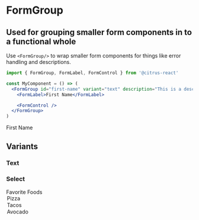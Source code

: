 
<Meta title="Forms|FormGroup" component={FormGroup} />

# FormGroup

## Used for grouping smaller form components in to a functional whole

Use `<FormGroup/>` to wrap smaller form components for things like error handling and descriptions.

```jsx
import { FormGroup, FormLabel, FormControl } from '@citrus-react'

const MyComponent = () => (
  <FormGroup id="first-name" variant="text" description="This is a description">
    <FormLabel>First Name</FormLabel>

    <FormControl />
  </FormGroup>
)
```

<Preview>
  <Story name="with lotsa stuff">
    <FormGroup id="first-name" variant="text" description="This is a description">
      <FormGroupCap>
        <Icon icon={dollarSign} />
      </FormGroupCap>
      <FormLabel>First Name</FormLabel>
      <FormControl />
    </FormGroup>
  </Story>
</Preview>

## Variants

### Text

### Select

<Preview>
  <Story name="select variant">
    <FormGroup id="select-variant" variant="select">
      <FormLabel>Favorite Foods</FormLabel>
      <FormControl>
        <option>Pizza</option>
        <option>Tacos</option>
        <option>Avocado</option>
      </FormControl>
    </FormGroup>
  </Story>
</Preview>

